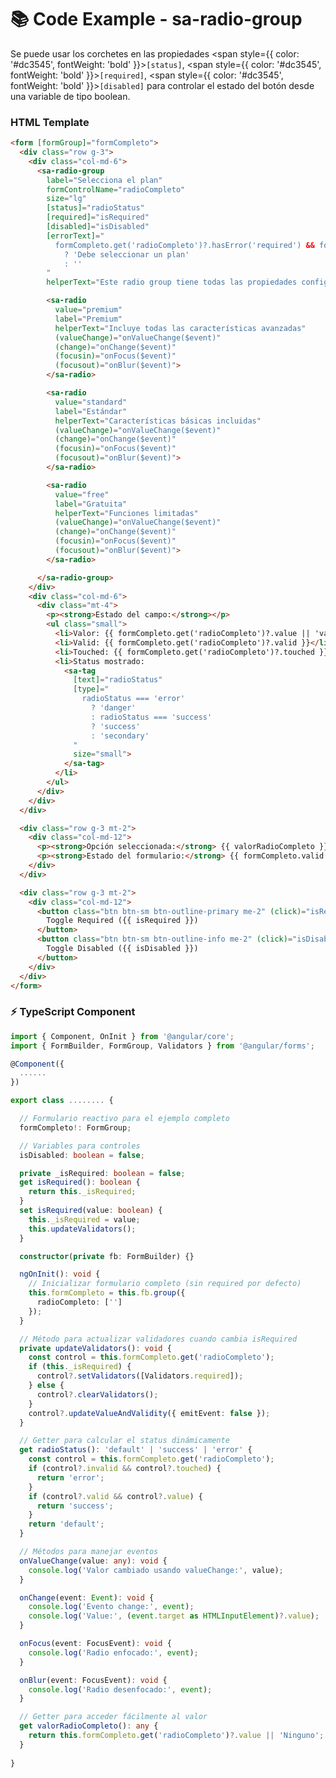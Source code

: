 
<Meta title="Componentes/Radio Group/Radio Group Example" />

# 📚 Code Example - sa-radio-group

Se puede usar los corchetes en las propiedades <span style={{ color: '#dc3545', fontWeight: 'bold' }}>`[status]`</span>, <span style={{ color: '#dc3545', fontWeight: 'bold' }}>`[required]`</span>, <span style={{ color: '#dc3545', fontWeight: 'bold' }}>`[disabled]`</span> para controlar el estado del botón desde una variable de tipo boolean.

### HTML Template
```html
<form [formGroup]="formCompleto">
  <div class="row g-3">
    <div class="col-md-6">
      <sa-radio-group
        label="Selecciona el plan"
        formControlName="radioCompleto"
        size="lg"
        [status]="radioStatus"
        [required]="isRequired"
        [disabled]="isDisabled"
        [errorText]="
          formCompleto.get('radioCompleto')?.hasError('required') && formCompleto.get('radioCompleto')?.touched
            ? 'Debe seleccionar un plan'
            : ''
        "
        helperText="Este radio group tiene todas las propiedades configuradas con status dinámico">

        <sa-radio
          value="premium"
          label="Premium"
          helperText="Incluye todas las características avanzadas"
          (valueChange)="onValueChange($event)"
          (change)="onChange($event)"
          (focusin)="onFocus($event)"
          (focusout)="onBlur($event)">
        </sa-radio>

        <sa-radio
          value="standard"
          label="Estándar"
          helperText="Características básicas incluidas"
          (valueChange)="onValueChange($event)"
          (change)="onChange($event)"
          (focusin)="onFocus($event)"
          (focusout)="onBlur($event)">
        </sa-radio>

        <sa-radio
          value="free"
          label="Gratuita"
          helperText="Funciones limitadas"
          (valueChange)="onValueChange($event)"
          (change)="onChange($event)"
          (focusin)="onFocus($event)"
          (focusout)="onBlur($event)">
        </sa-radio>

      </sa-radio-group>
    </div>
    <div class="col-md-6">
      <div class="mt-4">
        <p><strong>Estado del campo:</strong></p>
        <ul class="small">
          <li>Valor: {{ formCompleto.get('radioCompleto')?.value || 'vacío' }}</li>
          <li>Valid: {{ formCompleto.get('radioCompleto')?.valid }}</li>
          <li>Touched: {{ formCompleto.get('radioCompleto')?.touched }}</li>
          <li>Status mostrado:
            <sa-tag
              [text]="radioStatus"
              [type]="
                radioStatus === 'error'
                  ? 'danger'
                  : radioStatus === 'success'
                  ? 'success'
                  : 'secondary'
              "
              size="small">
            </sa-tag>
          </li>
        </ul>
      </div>
    </div>
  </div>

  <div class="row g-3 mt-2">
    <div class="col-md-12">
      <p><strong>Opción seleccionada:</strong> {{ valorRadioCompleto }}</p>
      <p><strong>Estado del formulario:</strong> {{ formCompleto.valid ? 'Válido' : 'Inválido' }}</p>
    </div>
  </div>

  <div class="row g-3 mt-2">
    <div class="col-md-12">
      <button class="btn btn-sm btn-outline-primary me-2" (click)="isRequired = !isRequired">
        Toggle Required ({{ isRequired }})
      </button>
      <button class="btn btn-sm btn-outline-info me-2" (click)="isDisabled = !isDisabled">
        Toggle Disabled ({{ isDisabled }})
      </button>
    </div>
  </div>
</form>
```

### ⚡ TypeScript Component

```typescript
import { Component, OnInit } from '@angular/core';
import { FormBuilder, FormGroup, Validators } from '@angular/forms';

@Component({
  ......
})

export class ........ {

  // Formulario reactivo para el ejemplo completo
  formCompleto!: FormGroup;

  // Variables para controles
  isDisabled: boolean = false;

  private _isRequired: boolean = false;
  get isRequired(): boolean {
    return this._isRequired;
  }
  set isRequired(value: boolean) {
    this._isRequired = value;
    this.updateValidators();
  }

  constructor(private fb: FormBuilder) {}

  ngOnInit(): void {
    // Inicializar formulario completo (sin required por defecto)
    this.formCompleto = this.fb.group({
      radioCompleto: ['']
    });
  }

  // Método para actualizar validadores cuando cambia isRequired
  private updateValidators(): void {
    const control = this.formCompleto.get('radioCompleto');
    if (this._isRequired) {
      control?.setValidators([Validators.required]);
    } else {
      control?.clearValidators();
    }
    control?.updateValueAndValidity({ emitEvent: false });
  }

  // Getter para calcular el status dinámicamente
  get radioStatus(): 'default' | 'success' | 'error' {
    const control = this.formCompleto.get('radioCompleto');
    if (control?.invalid && control?.touched) {
      return 'error';
    }
    if (control?.valid && control?.value) {
      return 'success';
    }
    return 'default';
  }

  // Métodos para manejar eventos
  onValueChange(value: any): void {
    console.log('Valor cambiado usando valueChange:', value);
  }

  onChange(event: Event): void {
    console.log('Evento change:', event);
    console.log('Value:', (event.target as HTMLInputElement)?.value);
  }

  onFocus(event: FocusEvent): void {
    console.log('Radio enfocado:', event);
  }

  onBlur(event: FocusEvent): void {
    console.log('Radio desenfocado:', event);
  }

  // Getter para acceder fácilmente al valor
  get valorRadioCompleto(): any {
    return this.formCompleto.get('radioCompleto')?.value || 'Ninguno';
  }
  
}
```